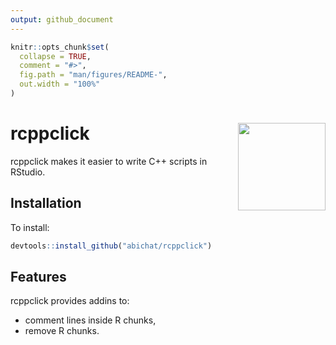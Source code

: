 ```yaml
---
output: github_document
---
```


<!-- README.md is generated from README.Rmd. Please edit that file -->

```r
knitr::opts_chunk$set(
  collapse = TRUE,
  comment = "#>",
  fig.path = "man/figures/README-",
  out.width = "100%"
)
```

# rcppclick <img src="man/figures/logo.png" align="right" height=140/>

rcppclick makes it easier to write C++ scripts in RStudio.

## Installation

To install:

``` r
devtools::install_github("abichat/rcppclick")
```

## Features 

rcppclick provides addins to:

* comment lines inside R chunks,
* remove R chunks.
